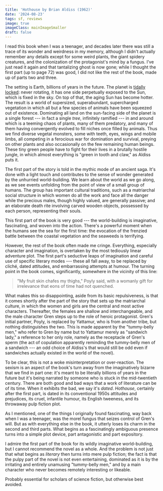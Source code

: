 ```yaml
---
title: 'Hothouse by Brian Aldiss (1962)'
date: '2024-08-23'
tags: sf, reviews
image: true
imageClass: mainImageSmaller
draft: false
---
```


I read this book when I was a teenager, and decades later there was still a trace of its wonder and weirdness in my memory, although I didn't actually remember any details except for some weird plants, the giant spidery creatures, and the colonization of the protagonist's mind by a fungus. I've just read it again and that tantalizing ghost is now gone; while I thought the first part (up to page 72) was good, I did not like the rest of the book, made up of parts two and three.

The setting is Earth, billions of years in the future. The planet is [tidally locked](https://en.wikipedia.org/wiki/Tidal_locking): never rotating, it has one side perpetually exposed to the Sun, which is fixed in the sky. On top of that, the aging Sun has become hotter. The result is a world of supersized, superabundant, supercharged vegetation in which all but a few species of animals have been squeezed out of existence. Dominating all land on the sun-facing side of the planet is a single forest --- in fact a single _tree_, infinitely ramified --- in and around which is a teeming chaos of plants, many of them predatory, and many of them having convergently evolved to fill niches once filled by animals. Thus we find diverse vegetal monsters, some with teeth, eyes, wings and mobile limbs, all competing in a ferocious war for domination and survival, preying on other plants and also occasionally on the few remaining human beings. These tiny green people have to fight for their lives in a brutally hostile jungle, in which almost everything is "green in tooth and claw," as Aldiss puts it.

The first part of the story is told in the mythic mode of an ancient saga. It's done with a light touch and contributes to the sense of wonder generated by the unhurried world-building. We learn about the world as we go along, as we see events unfolding from the point of view of a small group of humans. The group has important cultural traditions, such as a matriarchal social structure in which women do all the work and face all the danger while the precious males, though highly valued, are generally passive; and an elaborate death rite involving carved wooden objects, possessed by each person, representing their souls.

This first part of the book is very good --- the world-building is imaginative, fascinating, and woven into the action. There's a powerful moment when the humans see the sea for the first time: the evocation of the frenzied battle between the coastal vegetation and the seaweeds is terrifying.

However, the rest of the book often made me cringe. Everything, especially character and imagination, is overtaken by the most tediously linear adventure plot. The first part's seductive leaps of imagination and careful use of specific literary modes --- these all fall away, to be replaced by cliché, dated attitudes, and embarrassing attempts at humour. The turning point in the book comes, significantly, somewhere in the vicinity of this line:

> "My fruit skin chafes my thighs," Poyly said, with a womanly gift for irrelevance that eons of time had not quenched.

What makes this so disappointing, aside from its basic repulsiveness, is that it comes shortly after the part of the story that sets up the matriarchal culture, in which the women and girls are the central and most active characters. Thereafter, the females are shallow and interchangeable, and the male character Gren steps up to the role of heroic protagonist. Gren's initial partner, Poyly, is replaced by Yattamur, who is from another tribe, but nothing distinguishes the two. This is made apparent by the "tummy-belly men," who refer to Gren by name but to Yattamur merely as "sandwich lady," a reference to her only role, namely as the receptacle of Gren's sperm (the act of copulation apparently reminding the tummy-belly men of a sandwich --- an odd choice of Aldiss's that would still be odd even if sandwiches actually existed in the world of the novel).

To be clear, this is not a woke misinterpretation or over-reaction. The sexism is an aspect of the book's turn away from the imaginatively bizarre that we find in part one: it's meant to be literally billions of years in the future but it's being narrated by someone who is stuck in the mid-twentieth century. There are both good and bad ways that a work of literature can be of its time. When it exhibits the bad, we say it's _dated_. _Hothouse_, certainly after the first part, is dated in its conventional 1950s attitudes and prejudices, its cruel, infantile humour, its English tweeness, and its throwaway pulp fiction plot.

As I mentioned, one of the things I originally found fascinating, way back when I was a teenager, was the morel fungus that seizes control of Gren's will. But as with everything else in the book, it utterly loses its charm in the second and third parts. What begins as a fascinatingly ambiguous presence turns into a simple plot device, part antagonistic and part expository.

I admire the first part of the book for its wildly imaginative world-building, but I cannot recommend the novel as a whole. And the problem is not just that what begins as _literary_ then turns into mere pulp fiction; the fact is that the pulpy part of the novel is not even entertaining, dominated as it is by the irritating and entirely unamusing "tummy-belly men," and by a main character who never becomes remotely interesting or likeable.

Probably essential for scholars of science fiction, but otherwise best avoided.
